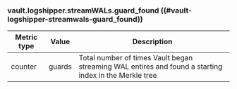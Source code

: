 ### vault.logshipper.streamWALs.guard_found ((#vault-logshipper-streamwals-guard_found))

Metric type | Value  | Description
----------- | ------ | -----------
counter     | guards | Total number of times Vault began streaming WAL entires and found a starting index in the Merkle tree
